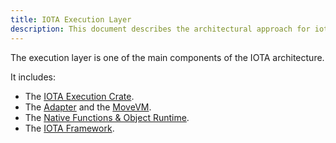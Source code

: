```yaml
---
title: IOTA Execution Layer
description: This document describes the architectural approach for iota execution layer.
---
```


The execution layer is one of the main components of the IOTA architecture.

It includes:
- The [IOTA Execution Crate](iota-execution.mdx).
- The [Adapter](adapter.mdx) and the [MoveVM](adapter.mdx#move-vm).
- The [Native Functions & Object Runtime](natives.mdx).
- The [IOTA Framework](../framework.mdx).